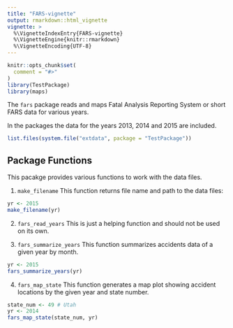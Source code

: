 ```yaml
---
title: "FARS-vignette"
output: rmarkdown::html_vignette
vignette: >
  %\VignetteIndexEntry{FARS-vignette}
  %\VignetteEngine{knitr::rmarkdown}
  %\VignetteEncoding{UTF-8}
---
```


```r
knitr::opts_chunk$set(
  comment = "#>"
)
library(TestPackage)
library(maps)
```
The `fars` package reads and maps Fatal Analysis Reporting System or short FARS data for various years. 

In the packages the data for the years 2013, 2014 and 2015 are included.

```r
list.files(system.file("extdata", package = "TestPackage"))
```

## Package Functions

This pacakge provides various functions to work with the data files.

1. `make_filename`
This function returns file name and path to the data files:

```r
yr <- 2015
make_filename(yr)
```

2. `fars_read_years`
This is just a helping function and should not be used on its own.

3. `fars_summarize_years`
This function summarizes accidents data of a given year by month. 

```r
yr <- 2015
fars_summarize_years(yr)
```

4. `fars_map_state`
This function generates a map plot showing accident locations by the given year and state number.

```r
state_num <- 49 # Utah
yr <- 2014
fars_map_state(state_num, yr)
```
